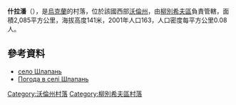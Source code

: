 {{coord|51|51|59|N|25|28|4|E|scale:30000|display=title}}

'''什拉潘'''（{{lang-uk|Шлапань}}），是[[烏克蘭|烏克蘭]]的村落，位於該國西部[[沃倫州|沃倫州]]，由[[柳別希夫區|柳別希夫區]]負責管轄，面積2,085平方公里，海拔高度141米，2001年人口163，人口密度每平方公里0.08人。

==參考資料==
*[http://gska2.rada.gov.ua/pls/z7502/A005?rdat1=26.07.2009&rf7571=4184 село Шлапань]{{dead link|date=2017年11月 |bot=InternetArchiveBot |fix-attempted=yes }}
* [http://weather.in.ua/ua/volynskaja/29065 Погода в селі Шлапань] {{Wayback|url=http://weather.in.ua/ua/volynskaja/29065 |date=20111219100602 }}

[[Category:沃倫州村落|Category:沃倫州村落]]
[[Category:柳別希夫區村落|Category:柳別希夫區村落]]


{{Volyn-geo-stub}}